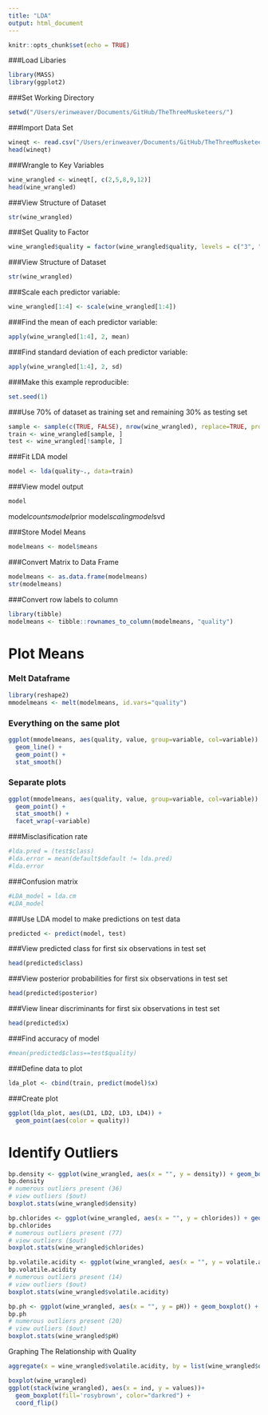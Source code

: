 ```yaml
---
title: "LDA"
output: html_document
---
```


```r
knitr::opts_chunk$set(echo = TRUE)
```

###Load Libaries
```r
library(MASS)
library(ggplot2)
```
###Set Working Directory
```r
setwd("/Users/erinweaver/Documents/GitHub/TheThreeMusketeers/")
```

###Import Data Set
```r
wineqt <- read.csv("/Users/erinweaver/Documents/GitHub/TheThreeMusketeers/Data/WineQT.csv")
head(wineqt)
```

###Wrangle to Key Variables
```r
wine_wrangled <- wineqt[, c(2,5,8,9,12)]
head(wine_wrangled)
```

###View Structure of Dataset
``` r
str(wine_wrangled)
```

###Set Quality to Factor
``` r
wine_wrangled$quality = factor(wine_wrangled$quality, levels = c("3", "4", "5", "6", "7", "8"), ordered = TRUE)
```

###View Structure of Dataset
``` r
str(wine_wrangled)
```

###Scale each predictor variable:
```r
wine_wrangled[1:4] <- scale(wine_wrangled[1:4])
```

###Find the mean of each predictor variable:
```r
apply(wine_wrangled[1:4], 2, mean)
```

###Find standard deviation of each predictor variable:
```r
apply(wine_wrangled[1:4], 2, sd) 
```

###Make this example reproducible:
```r
set.seed(1)
```

###Use 70% of dataset as training set and remaining 30% as testing set
```r
sample <- sample(c(TRUE, FALSE), nrow(wine_wrangled), replace=TRUE, prob=c(0.7,0.3))
train <- wine_wrangled[sample, ]
test <- wine_wrangled[!sample, ] 
```

###Fit LDA model
```r
model <- lda(quality~., data=train)
```

###View model output
```r
model
```

model$counts
model$prior
model$scaling
model$svd

###Store Model Means
```r
modelmeans <- model$means
```

###Convert Matrix to Data Frame
```r
modelmeans <- as.data.frame(modelmeans)
str(modelmeans)
```

###Convert row labels to column
```r
library(tibble)
modelmeans <- tibble::rownames_to_column(modelmeans, "quality")
```

# Plot Means
### Melt Dataframe
```r
library(reshape2)
mmodelmeans <- melt(modelmeans, id.vars="quality")
```

### Everything on the same plot
```r
ggplot(mmodelmeans, aes(quality, value, group=variable, col=variable)) + 
  geom_line() +
  geom_point() + 
  stat_smooth() 
```

### Separate plots
```r
ggplot(mmodelmeans, aes(quality, value, group=variable, col=variable)) + 
  geom_point() + 
  stat_smooth() +
  facet_wrap(~variable)
```

###Misclasification rate
```r
#lda.pred = (test$class)
#lda.error = mean(default$default != lda.pred)
#lda.error
```

###Confusion matrix
```r
#LDA_model = lda.cm
#LDA_model
```

###Use LDA model to make predictions on test data
```r
predicted <- predict(model, test)
```

###View predicted class for first six observations in test set
```r
head(predicted$class)
```

###View posterior probabilities for first six observations in test set
```r
head(predicted$posterior)
```

###View linear discriminants for first six observations in test set
```r
head(predicted$x)
```

###Find accuracy of model
```r
#mean(predicted$class==test$quality)
```

###Define data to plot
```r
lda_plot <- cbind(train, predict(model)$x)
```

###Create plot
```r
ggplot(lda_plot, aes(LD1, LD2, LD3, LD4)) +
  geom_point(aes(color = quality))
```


# Identify Outliers
```r
bp.density <- ggplot(wine_wrangled, aes(x = "", y = density)) + geom_boxplot() + xlab("")
bp.density
# numerous outliers present (36)
# view outliers ($out)
boxplot.stats(wine_wrangled$density)
```
```r
bp.chlorides <- ggplot(wine_wrangled, aes(x = "", y = chlorides)) + geom_boxplot() + xlab("")
bp.chlorides
# numerous outliers present (77)
# view outliers ($out)
boxplot.stats(wine_wrangled$chlorides)
```
```r
bp.volatile.acidity <- ggplot(wine_wrangled, aes(x = "", y = volatile.acidity)) + geom_boxplot() + xlab("")
bp.volatile.acidity
# numerous outliers present (14)
# view outliers ($out)
boxplot.stats(wine_wrangled$volatile.acidity)
```

```r
bp.ph <- ggplot(wine_wrangled, aes(x = "", y = pH)) + geom_boxplot() + xlab("")
bp.ph
# numerous outliers present (20)
# view outliers ($out)
boxplot.stats(wine_wrangled$pH)
```

Graphing The Relationship with Quality
```r
aggregate(x = wine_wrangled$volatile.acidity, by = list(wine_wrangled$quality), FUN = mean)   

```


```r
boxplot(wine_wrangled)
ggplot(stack(wine_wrangled), aes(x = ind, y = values))+
  geom_boxplot(fill='rosybrown', color="darkred") +
  coord_flip()
```

